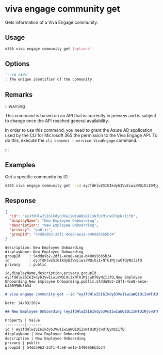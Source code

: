 
# viva engage community get

Gets information of a Viva Engage community.

## Usage

```sh
m365 viva engage community get [options]
```

## Options

```md definition-list
`--id <id>`
: The unique identifier of the community.
```

<Global />

## Remarks

:::warning

This command is based on an API that is currently in preview and is subject to change once the API reached general availability.

In order to use this command, you need to grant the Azure AD application used by the CLI for Microsoft 365 the permission to the Viva Engage API. To do this, execute the `cli consent --service VivaEngage` command.

:::

## Examples

Get a specific community by ID.

```sh
m365 viva engage community get --id eyJfdHlwZSI6Ikdyb3VwIiwiaWQiOiI0Mjg1NzkwNjE3NyJ9
```

## Response

<Tabs>
  <TabItem value="JSON">

  ```json
  {
    "id": "eyJfdHlwZSI6Ikdyb3VwIiwiaWQiOiIxNTU1MjcwOTQyNzIifQ",
    "displayName": "New Employee Onboarding",
    "description": "New Employee Onboarding",
    "privacy": "public",
    "groupId": "54dda9b2-2df1-4ce8-ae1e-b400956b5b34"
  }
  ```

  </TabItem>
  <TabItem value="Text">

  ```text
  description: New Employee Onboarding
  displayName: New Employee Onboarding
  groupId    : 54dda9b2-2df1-4ce8-ae1e-b400956b5b34
  id         : eyJfdHlwZSI6Ikdyb3VwIiwiaWQiOiIxNTU1MjcwOTQyNzIifQ
  privacy    : public
  ```

  </TabItem>
  <TabItem value="CSV">

  ```csv
  id,displayName,description,privacy,groupId
  eyJfdHlwZSI6Ikdyb3VwIiwiaWQiOiIxNTU1MjcwOTQyNzIifQ,New Employee Onboarding,New Employee Onboarding,public,54dda9b2-2df1-4ce8-ae1e-b400956b5b34
  ```

  </TabItem>
  <TabItem value="Markdown">

  ```md
  # viva engage community get --id "eyJfdHlwZSI6Ikdyb3VwIiwiaWQiOiIxNTU1MjcwOTQyNzIifQ"

  Date: 14/03/2024

  ## New Employee Onboarding (eyJfdHlwZSI6Ikdyb3VwIiwiaWQiOiIxNTU1MjcwOTQyNzIifQ)

  Property | Value
  ---------|-------
  id | eyJfdHlwZSI6Ikdyb3VwIiwiaWQiOiIxNTU1MjcwOTQyNzIifQ
  displayName | New Employee Onboarding
  description | New Employee Onboarding
  privacy | public
  groupId | 54dda9b2-2df1-4ce8-ae1e-b400956b5b34
  ```

  </TabItem>
</Tabs>
